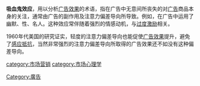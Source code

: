 '''吸血鬼效应'''，用以分析[[广告效果|广告效果]]的术语，指在广告中无意间所丧失的对[[广告|广告]]商品本身的关注，通常由广告的副作用及注意力偏差导向所导致。例如，在广告中运用了幽默、性、名人。这种效应常伴随着强烈的情感动机，与[[过度激励|过度激励]]相关。

1960年代美国的研究证实，轻度的注意力偏差导向也能促使[[广告效果|广告效果]]提升，避免了[[感应抵抗|感应抵抗]]，当然非常强烈的注意力偏差导向所取得的广告效果还不如没有这种偏差导向。

{{Marketing-stub}}
[[category:市场营销|category:市场营销]]
[[Category:廣告|Category:廣告]]
[[category:市场心理学|category:市场心理学]]